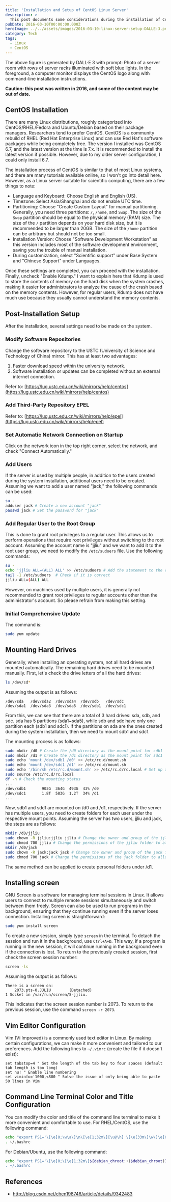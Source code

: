 ```yaml
---
title: 'Installation and Setup of CentOS Linux Server'
description: >-
  This post documents some considerations during the installation of CentOS and provides instructions for post-installation setup, including software installation."
pubDate: 2016-03-10T00:00:00.000Z
heroImage: ../../assets/images/2016-03-10-linux-server-setup-DALLE-3.png
category: Tech
tags:
  - Linux
  - CentOS
---
```


The above figure is generated by DALL·E 3 with prompt: Photo of a server room with rows of server racks illuminated with soft blue lights. In the foreground, a computer monitor displays the CentOS logo along with command-line installation instructions.

**Caution: this post was written in 2016, and some of the content may be out of date.**

## CentOS Installation

There are many Linux distributions, roughly categorized into CentOS/RHEL/Fedora and Ubuntu/Debian based on their package managers. Researchers tend to prefer CentOS. CentOS is a community rebuild of RHEL (Red Hat Enterprise Linux) and can use Red Hat's software packages while being completely free. The version I installed was CentOS 6.7, and the latest version at the time is 7.x. It is recommended to install the latest version if possible. However, due to my older server configuration, I could only install 6.7.

The installation process of CentOS is similar to that of most Linux systems, and there are many tutorials available online, so I won't go into detail here. However, as a Linux server suitable for scientific computing, there are a few things to note:

- Language and Keyboard: Choose English and English (US).
- Timezone: Select Asia/Shanghai and do not enable UTC time.
- Partitioning: Choose "Create Custom Layout" for manual partitioning. Generally, you need three partitions: `/`, `/home`, and `Swap`. The size of the `Swap` partition should be equal to the physical memory (RAM) size. The size of the `/` partition depends on your hard disk size, but it is recommended to be larger than 20GB. The size of the `/home` partition can be arbitrary but should not be too small.
- Installation Version: Choose "Software Development Workstation" as this version includes most of the software development environment, saving you the trouble of manual installation.
- During customization, select "Scientific support" under Base System and "Chinese Support" under Languages.

Once these settings are completed, you can proceed with the installation. Finally, uncheck "Enable Kdump." I want to explain here that Kdump is used to store the contents of memory on the hard disk when the system crashes, making it easier for administrators to analyze the cause of the crash based on the memory contents. However, for regular users, Kdump does not have much use because they usually cannot understand the memory contents.

## Post-Installation Setup

After the installation, several settings need to be made on the system.

### Modify Software Repositories

Change the software repository to the USTC (University of Science and Technology of China) mirror. This has at least two advantages:

1. Faster download speed within the university network.
2. Software installation or updates can be completed without an external internet connection.

Refer to: [https://lug.ustc.edu.cn/wiki/mirrors/help/centos](https://lug.ustc.edu.cn/wiki/mirrors/help/centos)

### Add Third-Party Repository EPEL

Refer to: [https://lug.ustc.edu.cn/wiki/mirrors/help/epel](https://lug.ustc.edu.cn/wiki/mirrors/help/epel)

### Set Automatic Network Connection on Startup

Click on the network icon in the top right corner, select the network, and check "Connect Automatically."

### Add Users

If the server is used by multiple people, in addition to the users created during the system installation, additional users need to be created. Assuming we want to add a user named "jack," the following commands can be used:

```bash
su -
adduser jack # Create a new account "jack"
passwd jack # Set the password for "jack"
```

### Add Regular User to the Root Group

This is done to grant root privileges to a regular user. This allows us to perform operations that require root privileges without switching to the root account. Assuming the account name is "jjliu" and we want to add it to the root user group, we need to modify the `/etc/sudoers` file. Use the following commands:

```bash
su -
echo 'jjliu ALL=(ALL) ALL' >> /etc/sudoers # Add the statement to the configuration file
tail -1 /etc/sudoers  # Check if it is correct
jjliu ALL=(ALL) ALL
```

However, on machines used by multiple users, it is generally not recommended to grant root privileges to regular accounts other than the administrator's account. So please refrain from making this setting.

### Initial Comprehensive Update

The command is:

```bash
sudo yum update
```

## Mounting Hard Drives

Generally, when installing an operating system, not all hard drives are mounted automatically. The remaining hard drives need to be mounted manually. First, let's check the drive letters of all the hard drives:

```bash
ls /dev/sd*
```

Assuming the output is as follows:

```
/dev/sda   /dev/sda2  /dev/sda4  /dev/sdb   /dev/sdc
/dev/sda1  /dev/sda3  /dev/sda5  /dev/sdb1  /dev/sdc1
```

From this, we can see that there are a total of 3 hard drives: sda, sdb, and sdc. sda has 5 partitions (sda1~sda5), while sdb and sdc have only one partition each (sdb1 and sdc1). If the partitions on sda are the ones created during the system installation, then we need to mount sdb1 and sdc1.

The mounting process is as follows:

```bash
sudo mkdir /d0 # Create the /d0 directory as the mount point for sdb1
sudo mkdir /d1 # Create the /d1 directory as the mount point for sdc1
sudo echo 'mount /dev/sdb1 /d0' >> /etc/rc.d/mount.sh
sudo echo 'mount /dev/sdc1 /d1' >> /etc/rc.d/mount.sh
sudo echo '/bin/sh /etc/rc.d/mount.sh' >> /etc/rc.d/rc.local # Set up automatic mounting at startup
sudo source /etc/rc.d/rc.local
df -h # Check the mounting status
...
/dev/sdb1       903G  364G  493G  43% /d0
/dev/sdc1       1.8T  583G  1.2T  34% /d1
...
```

Now, sdb1 and sdc1 are mounted on /d0 and /d1, respectively. If the server has multiple users, you need to create folders for each user under the respective mount points. Assuming the server has two users, jjliu and jack, the steps are as follows:

```bash
mkdir /d0/jjliu
sudo chown -R jjliu:jjliu jjliu # Change the owner and group of the jjliu folder to jjliu
sudo chmod 700 jjliu # Change the permissions of the jjliu folder to allow only the owner to access and modify
mkdir /d0/jack
sudo chown -R jack:jack jack # Change the owner and group of the jack folder to jack
sudo chmod 700 jack # Change the permissions of the jack folder to allow only the owner to access and modify
```

The same method can be applied to create personal folders under /d1.

## Installing screen

GNU Screen is a software for managing terminal sessions in Linux. It allows users to connect to multiple remote sessions simultaneously and switch between them freely. Screen can also be used to run programs in the background, ensuring that they continue running even if the server loses connection. Installing screen is straightforward:

```bash
sudo yum install screen
```

To create a new session, simply type `screen` in the terminal. To detach the session and run it in the background, use `Ctrl+A+D`. This way, if a program is running in the new session, it will continue running in the background even if the connection is lost. To return to the previously created session, first check the screen session number:

```bash
screen -ls
```

Assuming the output is as follows:

```
There is a screen on:
    2073.pts-0.JJLIU        (Detached)
1 Socket in /var/run/screen/S-jjliu.
```

This indicates that the screen session number is 2073. To return to the previous session, use the command `screen -r 2073`.

## Vim Editor Configuration

Vim (Vi Improved) is a commonly used text editor in Linux. By making certain configurations, we can make it more convenient and tailored to our preferences. Add the following lines to `~/.vimrc` (create the file if it doesn't exist):

```vim
set tabstop=4 " Set the length of the tab key to four spaces (default tab length is too long)
set nu! " Enable line numbering
set viminfo='1000,<800 " Solve the issue of only being able to paste 50 lines in Vim
```

## Command Line Terminal Color and Title Configuration

You can modify the color and title of the command line terminal to make it more convenient and comfortable to use. For RHEL/CentOS, use the following command:

```bash
echo "export PS1='\[\e]0;\w\a\]\n\[\e[1;32m\][\u@\h] \[\e[33m\]\w\]\e[0m\]\n\$ '" >> ~/.bashrc
. ~/.bashrc
```

For Debian/Ubuntu, use the following command:

```bash
echo "export PS1='\[\e]0;\[\e[1;32m\]${debian_chroot:+($debian_chroot)}\u@\h: \[\e[1;33m\]\w\e[0m\n\" >> ~/.bashrc
. ~/.bashrc
```

## References

-  http://blog.csdn.net/chen198746/article/details/9342483

